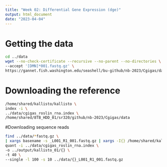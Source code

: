 ```yaml
---
title: "Week 02: Differential Gene Expression (dge)"
output: html_document
date: "2023-04-04"
---
```

# Getting the data

```bash
cd ../data
wget --no-check-certificate --recursive --no-parent --no-directories \
--accept '[DMN]*001.fastq.gz' \
https://gannet.fish.washington.edu/seashell/bu-github/nb-2023/Cgigas/data/nopp/
```

# Downloading the reference
```bash
/home/shared/kallisto/kallisto \
index -i \
../data/cgigas_roslin_rna.index \
/home/shared/8TB_HDD_01/sr320/github/nb-2023/Cgigas/data
```

#Downloading sequence reads
```bash
find ../data/*fastq.gz \
| xargs basename -s _L001_R1_001.fastq.gz | xargs -I{} /home/shared/kallisto/kallisto \
quant -i ../data/cgigas_roslin_rna.index \
-o ../output/kallisto_01/{} \
-t 40 \
--single -l 100 -s 10 ../data/{}_L001_R1_001.fastq.gz
```


